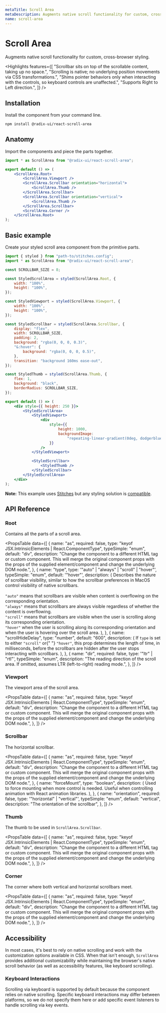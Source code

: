 ```yaml
---
metaTitle: Scroll Area
metaDescription: Augments native scroll functionality for custom, cross-browser styling.
name: scroll-area
---
```


# Scroll Area

<Description>
	Augments native scroll functionality for custom, cross-browser styling.
</Description>

<Highlights
	features={[
		"Scrollbar sits on top of the scrollable content, taking up no space.",
		"Scrolling is native; no underlying position movements via CSS transformations.",
		"Shims pointer behaviors only when interacting with the controls, so keyboard controls are unaffected.",
		"Supports Right to Left direction.",
	]}
/>

## Installation

Install the component from your command line.

```bash
npm install @radix-ui/react-scroll-area
```

## Anatomy

Import the components and piece the parts together.

```jsx
import * as ScrollArea from "@radix-ui/react-scroll-area";

export default () => (
	<ScrollArea.Root>
		<ScrollArea.Viewport />
		<ScrollArea.Scrollbar orientation="horizontal">
			<ScrollArea.Thumb />
		</ScrollArea.Scrollbar>
		<ScrollArea.Scrollbar orientation="vertical">
			<ScrollArea.Thumb />
		</ScrollArea.Scrollbar>
		<ScrollArea.Corner />
	</ScrollArea.Root>
);
```

## Basic example

Create your styled scroll area component from the primitive parts.

```jsx
import { styled } from "path-to/stitches.config";
import * as ScrollArea from "@radix-ui/react-scroll-area";

const SCROLLBAR_SIZE = 8;

const StyledScrollArea = styled(ScrollArea.Root, {
	width: "100%",
	height: "100%",
});

const StyledViewport = styled(ScrollArea.Viewport, {
	width: "100%",
	height: "100%",
});

const StyledScrollbar = styled(ScrollArea.Scrollbar, {
	display: "flex",
	width: SCROLLBAR_SIZE,
	padding: 2,
	background: "rgba(0, 0, 0, 0.3)",
	"&:hover": {
		background: "rgba(0, 0, 0, 0.5)",
	},
	transition: "background 160ms ease-out",
});

const StyledThumb = styled(ScrollArea.Thumb, {
	flex: 1,
	background: "black",
	borderRadius: SCROLLBAR_SIZE,
});

export default () => (
	<div style={{ height: 250 }}>
		<StyledScrollArea>
			<StyledViewport>
				<div
					style={{
						height: 1000,
						backgroundImage:
							"repeating-linear-gradient(0deg, dodgerblue, dodgerblue 10px, transparent 10px, transparent 20px)",
					}}
				/>
			</StyledViewport>

			<StyledScrollbar>
				<StyledThumb />
			</StyledScrollbar>
		</StyledScrollArea>
	</div>
);
```

<Note>

**Note:** This example uses [Stitches](https://stitches.dev) but any styling solution is [compatible](/primitives/docs/guides/styling).

</Note>

## API Reference

### Root

Contains all the parts of a scroll area.

<PropsTable
	data={[
		{
			name: "as",
			required: false,
			type: "keyof JSX.IntrinsicElements | React.ComponentType<any>",
			typeSimple: "enum",
			default: "div",
			description:
				"Change the component to a different HTML tag or custom component. This will merge the original component props with the props of the supplied element/component and change the underlying DOM node.",
		},
		{
			name: "type",
			type: '"auto" | "always" | "scroll" | "hover"',
			typeSimple: "enum",
			default: '"hover"',
			description: (
				<span>
					Describes the nature of scrollbar visibility, similar to how the
					scrollbar preferences in MacOS control visibility of native
					scrollbars.
					<br />
					<br />
					<Code>"auto"</Code> means that scrollbars are visible when content is
					overflowing on the corresponding orientation.
					<br />
					<Code>"always"</Code> means that scrollbars are always visible
					regardless of whether the content is overflowing.
					<br />
					<Code>"scroll"</Code> means that scrollbars are visible when the user
					is scrolling along its corresponding orientation.
					<br />
					<Code>"hover"</Code> when the user is scrolling along its
					corresponding orientation and when the user is hovering over the
					scroll area.
				</span>
			),
		},
		{
			name: "scrollHideDelay",
			type: "number",
			default: "600",
			description: (
				<span>
					If <Code>type</Code> is set to either <Code>"scroll"</Code> or{" "}
					<Code>"hover"</Code>, this prop determines the length of time, in
					milliseconds, before the scrollbars are hidden after the user stops
					interacting with scrollbars.
				</span>
			),
		},
		{
			name: "dir",
			required: false,
			type: '"ltr" | "rtl"',
			typeSimple: "enum",
			description:
				"The reading direction of the scroll area. If omitted, assumes LTR (left-to-right) reading mode.",
		},
	]}
/>

### Viewport

The viewport area of the scroll area.

<PropsTable
	data={[
		{
			name: "as",
			required: false,
			type: "keyof JSX.IntrinsicElements | React.ComponentType<any>",
			typeSimple: "enum",
			default: "div",
			description:
				"Change the component to a different HTML tag or custom component. This will merge the original component props with the props of the supplied element/component and change the underlying DOM node.",
		},
	]}
/>

### Scrollbar

The horizontal scrollbar.

<PropsTable
	data={[
		{
			name: "as",
			required: false,
			type: "keyof JSX.IntrinsicElements | React.ComponentType<any>",
			typeSimple: "enum",
			default: "div",
			description:
				"Change the component to a different HTML tag or custom component. This will merge the original component props with the props of the supplied element/component and change the underlying DOM node.",
		},
		{
			name: "forceMount",
			type: "boolean",
			description: (
				<span>
					Used to force mounting when more control is needed. Useful when
					controlling animation with React animation libraries.
				</span>
			),
		},
		{
			name: "orientation",
			required: false,
			type: '"horizontal" | "vertical"',
			typeSimple: "enum",
			default: "vertical",
			description: "The orientation of the scrollbar",
		},
	]}
/>

### Thumb

The thumb to be used in `ScrollArea.Scrollbar`.

<PropsTable
	data={[
		{
			name: "as",
			required: false,
			type: "keyof JSX.IntrinsicElements | React.ComponentType<any>",
			typeSimple: "enum",
			default: "div",
			description:
				"Change the component to a different HTML tag or custom component. This will merge the original component props with the props of the supplied element/component and change the underlying DOM node.",
		},
	]}
/>

### Corner

The corner where both vertical and horizontal scrollbars meet.

<PropsTable
	data={[
		{
			name: "as",
			required: false,
			type: "keyof JSX.IntrinsicElements | React.ComponentType<any>",
			typeSimple: "enum",
			default: "div",
			description:
				"Change the component to a different HTML tag or custom component. This will merge the original component props with the props of the supplied element/component and change the underlying DOM node.",
		},
	]}
/>

## Accessibility

In most cases, it's best to rely on native scrolling and work with the customization options available in CSS. When that isn't enough, `ScrollArea` provides additional customizability while maintaining the browser's native scroll behavior (as well as accessibility features, like keyboard scrolling).

### Keyboard Interactions

Scrolling via keyboard is supported by default because the component relies on native scrolling. Specific keyboard interactions may differ between platforms, so we do not specify them here or add specific event listeners to handle scrolling via key events.
